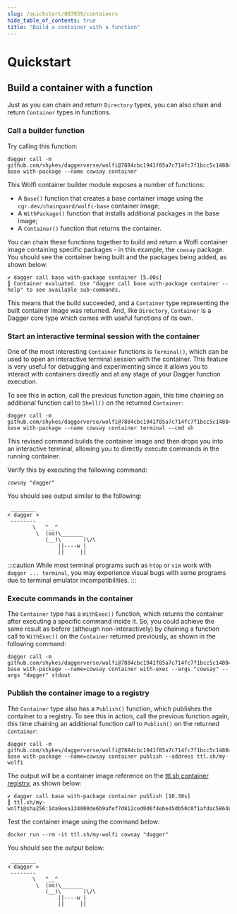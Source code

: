 ```yaml
---
slug: /quickstart/883939/containers
hide_table_of_contents: true
title: "Build a container with a function"
---
```


# Quickstart

<PartialExperimentalDocs />

## Build a container with a function

Just as you can chain and return `Directory` types, you can also chain and return `Container` types in functions.

### Call a builder function

Try calling this function:

```shell
dagger call -m github.com/shykes/daggerverse/wolfi@7884cbc1941f85a7c714fc7f1bcc5c148842c21e base with-package --name cowsay container
```

This Wolfi container builder module exposes a number of functions:

- A `Base()` function that creates a base container image using the `cgr.dev/chainguard/wolfi-base` container image;
- A `WithPackage()` function that installs additional packages in the base image;
- A `Container()` function that returns the container.

You can chain these functions together to build and return a Wolfi container image containing specific packages - in this example, the `cowsay` package. You should see the container being built and the packages being added, as shown below:

```shell
✔ dagger call base with-package container [5.00s]
┃ Container evaluated. Use "dagger call base with-package container --help" to see available sub-commands.
```

This means that the build succeeded, and a `Container` type representing the built container image was returned. And, like `Directory`, `Container` is a Dagger core type which comes with useful functions of its own.

### Start an interactive terminal session with the container

One of the most interesting `Container` functions is `Terminal()`, which can be used to open an interactive terminal session with the container. This feature is very useful for debugging and experimenting since it allows you to interact with containers directly and at any stage of your Dagger function execution.

To see this in action, call the previous function again, this time chaining an additional function call to `Shell()` on the returned `Container`:

```shell
dagger call -m github.com/shykes/daggerverse/wolfi@7884cbc1941f85a7c714fc7f1bcc5c148842c21e base with-package --name cowsay container terminal --cmd sh
```

This revised command builds the container image and then drops you into an interactive terminal, allowing you to directly execute commands in the running container.

Verify this by executing the following command:

```shell
cowsay "dagger"
```

You should see output similar to the following:

```shell
 ________
< dagger >
 --------
        \   ^__^
         \  (oo)\_______
            (__)\       )\/\
                ||----w |
                ||     ||
```

:::caution
While most terminal programs such as `htop` or `vim` work with `dagger ... terminal`, you may experience visual bugs with some programs due to terminal emulator incompatibilities.
:::

### Execute commands in the container

The `Container` type has a `WithExec()` function, which returns the container after executing a specific command inside it. So, you could achieve the same result as before (although non-interactively) by chaining a function call to `WithExec()` on the `Container` returned previously, as shown in the following command:

```shell
dagger call -m github.com/shykes/daggerverse/wolfi@7884cbc1941f85a7c714fc7f1bcc5c148842c21e base with-package --name=cowsay container with-exec --args "cowsay" --args "dagger" stdout
```

### Publish the container image to a registry

The `Container` type also has a `Publish()` function, which publishes the container to a registry. To see this in action, call the previous function again, this time chaining an additional function call to `Publish()` on the returned `Container`:

```shell
dagger call -m github.com/shykes/daggerverse/wolfi@7884cbc1941f85a7c714fc7f1bcc5c148842c21e base with-package --name=cowsay container publish --address ttl.sh/my-wolfi
```

The output will be a container image reference on the [ttl.sh container registry](https://ttl.sh), as shown below:

```shell
✔ dagger call base with-package container publish [10.38s]
┃ ttl.sh/my-wolfi@sha256:1da9eea134000de6b9afef7d812ced0d6f4ebe45db50c0f1afdac5864862ae56
```

Test the container image using the command below:

```shell
docker run --rm -it ttl.sh/my-wolfi cowsay "dagger"
```

You should see the output below:

```shell
 ________
< dagger >
 --------
        \   ^__^
         \  (oo)\_______
            (__)\       )\/\
                ||----w |
                ||     ||
```
